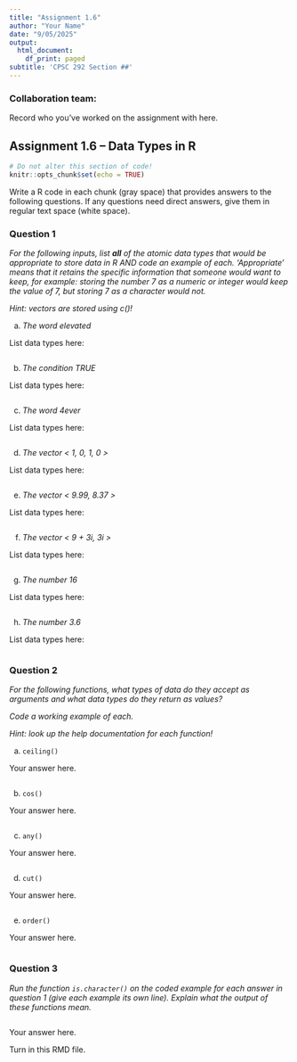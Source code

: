 ```yaml
---
title: "Assignment 1.6"
author: "Your Name"
date: "9/05/2025"
output:
  html_document:
    df_print: paged
subtitle: 'CPSC 292 Section ##'
---
```


### Collaboration team: 

Record who you've worked on the assignment with here. 


## Assignment 1.6 -- Data Types in R

```r
# Do not alter this section of code!
knitr::opts_chunk$set(echo = TRUE)
```

Write a R code in each chunk (gray space) that provides answers to the following questions. If any questions need direct answers, give them in regular text space (white space).

### Question 1

*For the following inputs, list __all__ of the atomic data types that would be appropriate to store data in R AND code an example of each. 'Appropriate' means that it retains the specific information that someone would want to keep, for example: storing the number 7 as a numeric or integer would keep the value of 7, but storing 7 as a character would not. *

*Hint: vectors are stored using c()!*


  a. *The word elevated*
  
  List data types here:
  
```r

```
  
  b. *The condition TRUE*
  
  List data types here:
  
```r

```
  
  c. *The word 4ever*
  
  List data types here:
  
```r

```
  
  d. *The vector < 1, 0, 1, 0 >*
  
  List data types here:
  
```r

```
  
  e. *The vector < 9.99, 8.37 >*
  
  List data types here:
  
```r

```

  f. *The vector < 9 + 3i, 3i >*
  
  List data types here:

```r

```

  g. *The number 16*
  
  List data types here:

```r

```

  h. *The number 3.6*

  List data types here:

```r

```

### Question 2

*For the following functions, what types of data do they accept as arguments and what data types do they return as values?*

*Code a working example of each.*

*Hint: look up the help documentation for each function!*

 a. `ceiling()`
  
  Your answer here.
  
```r

```

 b. `cos()`
 
  Your answer here.
  
```r

```
 
 c. `any()`
   
  Your answer here.
  
```r

```
 
 d. `cut()`
 
  Your answer here.
  
```r

```
 
 e. `order()`
  
  Your answer here.
  
```r

```

### Question 3

*Run the function `is.character()` on the coded example for each answer in question 1 (give each example its own line). Explain what the output of these functions mean.*

```r

```

Your answer here. 



Turn in this RMD file.
